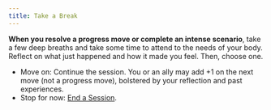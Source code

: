 ```yaml
---
title: Take a Break
---
```


**When you resolve a progress move or complete an intense scenario**, take a few deep breaths and take some time to attend to the needs of your body. Reflect on what just happened and how it made you feel. Then, choose one.

- Move on: Continue the session. You or an ally may add +1 on the next move (not a progress move), bolstered by your reflection and past experiences.
- Stop for now: [End a Session](starforged/moves/session/end_a_session).
